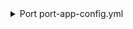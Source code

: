 <details>

<summary> Port port-app-config.yml </summary>

```yaml showLineNumbers
resources:
  - kind: repository
    selector:
      query: "true" # JQ boolean query. If evaluated to false - skip syncing the object.
    port:
      entity:
        mappings:
          identifier: ".name" # The Entity identifier will be the repository name.
          title: ".name"
          blueprint: '"service"'
          properties:
            readme: file://README.md
            url: .html_url
            defaultBranch: .default_branch
  - kind: workflow
    selector:
      query: "true" # JQ boolean query. If evaluated to false - skip syncing the object.
    port:
      entity:
        mappings:
          identifier: ".repo + (.id|tostring)"
          title: ".name"
          blueprint: '"githubWorkflow"'
          properties:
            path: ".path"
            status: ".state"
            createdAt: ".created_at"
            updatedAt: ".updated_at"
            link: ".html_url"
          relations:
            service: ".repo"
  - kind: workflow-run
    selector:
      query: ".status != 'completed'" # JQ boolean query. If evaluated to false - skip syncing the object.
    port:
      entity:
        mappings:
          identifier: ".repository.name + (.id|tostring)"
          title: ".display_title"
          blueprint: '"githubWorkflowRun"'
          properties:
            name: ".name"
            triggeringActor: ".triggering_actor.login"
            status: ".status"
            conclusion: ".conclusion"
            createdAt: ".created_at"
            runStartedAt: ".run_started_at"
            updatedAt: ".updated_at"
            deletedAt: ".deleted_at"
            runNumber: ".run_number"
            runAttempt: ".run_attempt"
            link: ".html_url"
          relations:
            workflow: ".repository.name + (.workflow_id|tostring)"
```

</details>
